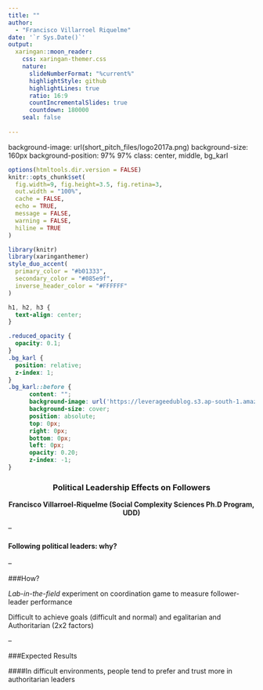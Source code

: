 ```yaml
---
title: ""
author: 
  - "Francisco Villarroel Riquelme"
date: '`r Sys.Date()`'
output:
  xaringan::moon_reader:
    css: xaringan-themer.css
    nature:
      slideNumberFormat: "%current%"
      highlightStyle: github
      highlightLines: true
      ratio: 16:9
      countIncrementalSlides: true
      countdown: 180000
    seal: false
    
---
```

background-image: url(short_pitch_files/logo2017a.png)
background-size: 160px
background-position: 97% 97%
class: center, middle, bg_karl


```r
options(htmltools.dir.version = FALSE)
knitr::opts_chunk$set(
  fig.width=9, fig.height=3.5, fig.retina=3,
  out.width = "100%",
  cache = FALSE,
  echo = TRUE,
  message = FALSE, 
  warning = FALSE,
  hiline = TRUE
)
```


```r
library(knitr)
library(xaringanthemer)
style_duo_accent(
  primary_color = "#b01333",
  secondary_color = "#085e9f",
  inverse_header_color = "#FFFFFF"
)
```
```css
h1, h2, h3 {
  text-align: center;
}
```



```css
.reduced_opacity {
  opacity: 0.1;
}
.bg_karl {
  position: relative;
  z-index: 1;
}
.bg_karl::before {    
      content: "";
      background-image: url('https://leverageedublog.s3.ap-south-1.amazonaws.com/blog/wp-content/uploads/2020/03/05191207/Political-Leaders.png');
      background-size: cover;
      position: absolute;
      top: 0px;
      right: 0px;
      bottom: 0px;
      left: 0px;
      opacity: 0.20;
      z-index: -1;
}
```

<center><h3>Political Leadership Effects on Followers</h3></center>
  
  
<center><strong>Francisco Villarroel-Riquelme (Social Complexity Sciences Ph.D Program, UDD)</strong></center>

--

#### Following political leaders: why? 

--

###How? 

_Lab-in-the-field_ experiment on coordination game to measure follower-leader performance

Difficult to achieve goals (difficult and normal) and egalitarian and Authoritarian (2x2 factors)

--

###Expected Results

####In difficult environments, people tend to prefer and trust more in authoritarian leaders
